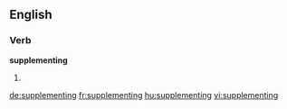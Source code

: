 ==English==

===Verb===
'''supplementing'''

# {{present participle of|supplement}}

[[de:supplementing]]
[[fr:supplementing]]
[[hu:supplementing]]
[[vi:supplementing]]